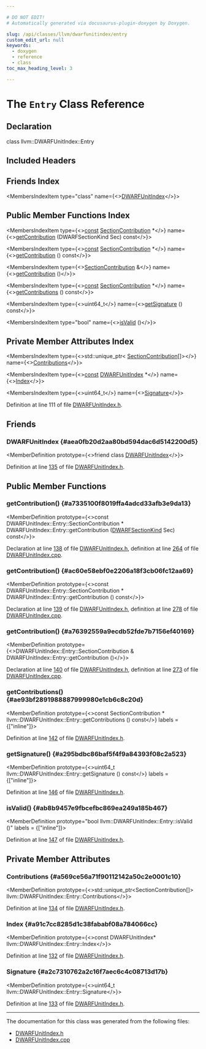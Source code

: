 ```yaml
---

# DO NOT EDIT!
# Automatically generated via docusaurus-plugin-doxygen by Doxygen.

slug: /api/classes/llvm/dwarfunitindex/entry
custom_edit_url: null
keywords:
  - doxygen
  - reference
  - class
toc_max_heading_level: 3

---
```





# The `Entry` Class Reference

<DoxygenPage pluginConfig={pluginConfig}>



## Declaration

<CodeBlock>class llvm::DWARFUnitIndex::Entry</CodeBlock>

## Included Headers

<IncludesList>
<IncludesListItem
  filePath="llvm/DebugInfo/DWARF/DWARFUnitIndex.h"
  permalink="/docs/api/files/include/include/llvm/include/llvm/debuginfo/include/llvm/debuginfo/dwarf/dwarfunitindex-h"
  isLocal="true" />
</IncludesList>

## Friends Index

<MembersIndex>

<MembersIndexItem
  type="class"
  name={<><a href="#aea0fb20d2aa80bd594dac6d5142200d5">DWARFUnitIndex</a></>}>
</MembersIndexItem>

</MembersIndex>

## Public Member Functions Index

<MembersIndex>

<MembersIndexItem
  type={<><a href="/docs/api/files/lib/lib/target/lib/target/aarch64/aarch64promoteconstant-cpp/#a90f8350fecae261c25be85d38b451bff">const</a> <a href="/docs/api/classes/llvm/dwarfunitindex/entry/sectioncontribution">SectionContribution</a> &#42;</>}
  name={<><a href="#a7335100f8019ffa4adcd33afb3e9da13">getContribution</a> (DWARFSectionKind Sec) const</>}>
</MembersIndexItem>

<MembersIndexItem
  type={<><a href="/docs/api/files/lib/lib/target/lib/target/aarch64/aarch64promoteconstant-cpp/#a90f8350fecae261c25be85d38b451bff">const</a> <a href="/docs/api/classes/llvm/dwarfunitindex/entry/sectioncontribution">SectionContribution</a> &#42;</>}
  name={<><a href="#ac60e58ebf0e2206a18f3cb06fc12aa69">getContribution</a> () const</>}>
</MembersIndexItem>

<MembersIndexItem
  type={<><a href="/docs/api/classes/llvm/dwarfunitindex/entry/sectioncontribution">SectionContribution</a> &amp;</>}
  name={<><a href="#a76392559a9ecdb52fde7b7156ef40169">getContribution</a> ()</>}>
</MembersIndexItem>

<MembersIndexItem
  type={<><a href="/docs/api/files/lib/lib/target/lib/target/aarch64/aarch64promoteconstant-cpp/#a90f8350fecae261c25be85d38b451bff">const</a> <a href="/docs/api/classes/llvm/dwarfunitindex/entry/sectioncontribution">SectionContribution</a> &#42;</>}
  name={<><a href="#ae93bf2891988887999980e1cb6c8c20d">getContributions</a> () const</>}>
</MembersIndexItem>

<MembersIndexItem
  type={<>uint64&#95;t</>}
  name={<><a href="#a295bdbc86baf5f4f9a84393f08c2a523">getSignature</a> () const</>}>
</MembersIndexItem>

<MembersIndexItem
  type="bool"
  name={<><a href="#ab8b9457e9fbcefbc869ea249a185b467">isValid</a> ()</>}>
</MembersIndexItem>

</MembersIndex>

## Private Member Attributes Index

<MembersIndex>

<MembersIndexItem
  type={<>std::unique&#95;ptr&lt; <a href="/docs/api/classes/llvm/dwarfunitindex/entry/sectioncontribution">SectionContribution</a>&#91;&#93;&gt;</>}
  name={<><a href="#a569ce56a71f90112142a50c2e0001c10">Contributions</a></>}>
</MembersIndexItem>

<MembersIndexItem
  type={<><a href="/docs/api/files/lib/lib/target/lib/target/aarch64/aarch64promoteconstant-cpp/#a90f8350fecae261c25be85d38b451bff">const</a> <a href="/docs/api/classes/llvm/dwarfunitindex">DWARFUnitIndex</a> &#42;</>}
  name={<><a href="#a91c7cc8285d1c38fababf08a784066cc">Index</a></>}>
</MembersIndexItem>

<MembersIndexItem
  type={<>uint64&#95;t</>}
  name={<><a href="#a2c7310762a2c16f7aec6c4c08713d17b">Signature</a></>}>
</MembersIndexItem>

</MembersIndex>


Definition at line 111 of file <a href="/docs/api/files/include/include/llvm/include/llvm/debuginfo/include/llvm/debuginfo/dwarf/dwarfunitindex-h">DWARFUnitIndex.h</a>.

<SectionDefinition>

## Friends

### DWARFUnitIndex {#aea0fb20d2aa80bd594dac6d5142200d5}

<MemberDefinition
  prototype={<>friend class <a href="/docs/api/classes/llvm/dwarfunitindex">DWARFUnitIndex</a></>}>

Definition at line <a href="/docs/api/files/include/include/llvm/include/llvm/debuginfo/include/llvm/debuginfo/dwarf/dwarfunitindex-h/#l00135">135</a> of file <a href="/docs/api/files/include/include/llvm/include/llvm/debuginfo/include/llvm/debuginfo/dwarf/dwarfunitindex-h">DWARFUnitIndex.h</a>.
</MemberDefinition>

</SectionDefinition>

<SectionDefinition>

## Public Member Functions

### getContribution() {#a7335100f8019ffa4adcd33afb3e9da13}

<MemberDefinition
  prototype={<>const DWARFUnitIndex::Entry::SectionContribution &#42; DWARFUnitIndex::Entry::getContribution (<a href="/docs/api/namespaces/llvm/#a52d529efd96454b48642563c5f78e242">DWARFSectionKind</a> Sec) const</>}>

Declaration at line <a href="/docs/api/files/include/include/llvm/include/llvm/debuginfo/include/llvm/debuginfo/dwarf/dwarfunitindex-h/#l00138">138</a> of file <a href="/docs/api/files/include/include/llvm/include/llvm/debuginfo/include/llvm/debuginfo/dwarf/dwarfunitindex-h">DWARFUnitIndex.h</a>, definition at line <a href="/docs/api/files/lib/lib/debuginfo/lib/debuginfo/dwarf/dwarfunitindex-cpp/#l00264">264</a> of file <a href="/docs/api/files/lib/lib/debuginfo/lib/debuginfo/dwarf/dwarfunitindex-cpp">DWARFUnitIndex.cpp</a>.
</MemberDefinition>

### getContribution() {#ac60e58ebf0e2206a18f3cb06fc12aa69}

<MemberDefinition
  prototype={<>const DWARFUnitIndex::Entry::SectionContribution &#42; DWARFUnitIndex::Entry::getContribution () const</>}>

Declaration at line <a href="/docs/api/files/include/include/llvm/include/llvm/debuginfo/include/llvm/debuginfo/dwarf/dwarfunitindex-h/#l00139">139</a> of file <a href="/docs/api/files/include/include/llvm/include/llvm/debuginfo/include/llvm/debuginfo/dwarf/dwarfunitindex-h">DWARFUnitIndex.h</a>, definition at line <a href="/docs/api/files/lib/lib/debuginfo/lib/debuginfo/dwarf/dwarfunitindex-cpp/#l00278">278</a> of file <a href="/docs/api/files/lib/lib/debuginfo/lib/debuginfo/dwarf/dwarfunitindex-cpp">DWARFUnitIndex.cpp</a>.
</MemberDefinition>

### getContribution() {#a76392559a9ecdb52fde7b7156ef40169}

<MemberDefinition
  prototype={<>DWARFUnitIndex::Entry::SectionContribution &amp; DWARFUnitIndex::Entry::getContribution ()</>}>

Declaration at line <a href="/docs/api/files/include/include/llvm/include/llvm/debuginfo/include/llvm/debuginfo/dwarf/dwarfunitindex-h/#l00140">140</a> of file <a href="/docs/api/files/include/include/llvm/include/llvm/debuginfo/include/llvm/debuginfo/dwarf/dwarfunitindex-h">DWARFUnitIndex.h</a>, definition at line <a href="/docs/api/files/lib/lib/debuginfo/lib/debuginfo/dwarf/dwarfunitindex-cpp/#l00273">273</a> of file <a href="/docs/api/files/lib/lib/debuginfo/lib/debuginfo/dwarf/dwarfunitindex-cpp">DWARFUnitIndex.cpp</a>.
</MemberDefinition>

### getContributions() {#ae93bf2891988887999980e1cb6c8c20d}

<MemberDefinition
  prototype={<>const SectionContribution &#42; llvm::DWARFUnitIndex::Entry::getContributions () const</>}
  labels = {["inline"]}>

Definition at line <a href="/docs/api/files/include/include/llvm/include/llvm/debuginfo/include/llvm/debuginfo/dwarf/dwarfunitindex-h/#l00142">142</a> of file <a href="/docs/api/files/include/include/llvm/include/llvm/debuginfo/include/llvm/debuginfo/dwarf/dwarfunitindex-h">DWARFUnitIndex.h</a>.
</MemberDefinition>

### getSignature() {#a295bdbc86baf5f4f9a84393f08c2a523}

<MemberDefinition
  prototype={<>uint64&#95;t llvm::DWARFUnitIndex::Entry::getSignature () const</>}
  labels = {["inline"]}>

Definition at line <a href="/docs/api/files/include/include/llvm/include/llvm/debuginfo/include/llvm/debuginfo/dwarf/dwarfunitindex-h/#l00146">146</a> of file <a href="/docs/api/files/include/include/llvm/include/llvm/debuginfo/include/llvm/debuginfo/dwarf/dwarfunitindex-h">DWARFUnitIndex.h</a>.
</MemberDefinition>

### isValid() {#ab8b9457e9fbcefbc869ea249a185b467}

<MemberDefinition
  prototype="bool llvm::DWARFUnitIndex::Entry::isValid ()"
  labels = {["inline"]}>

Definition at line <a href="/docs/api/files/include/include/llvm/include/llvm/debuginfo/include/llvm/debuginfo/dwarf/dwarfunitindex-h/#l00147">147</a> of file <a href="/docs/api/files/include/include/llvm/include/llvm/debuginfo/include/llvm/debuginfo/dwarf/dwarfunitindex-h">DWARFUnitIndex.h</a>.
</MemberDefinition>

</SectionDefinition>

<SectionDefinition>

## Private Member Attributes

### Contributions {#a569ce56a71f90112142a50c2e0001c10}

<MemberDefinition
  prototype={<>std::unique&#95;ptr&lt;SectionContribution&#91;&#93;&gt; llvm::DWARFUnitIndex::Entry::Contributions</>}>

Definition at line <a href="/docs/api/files/include/include/llvm/include/llvm/debuginfo/include/llvm/debuginfo/dwarf/dwarfunitindex-h/#l00134">134</a> of file <a href="/docs/api/files/include/include/llvm/include/llvm/debuginfo/include/llvm/debuginfo/dwarf/dwarfunitindex-h">DWARFUnitIndex.h</a>.
</MemberDefinition>

### Index {#a91c7cc8285d1c38fababf08a784066cc}

<MemberDefinition
  prototype={<>const DWARFUnitIndex&#42; llvm::DWARFUnitIndex::Entry::Index</>}>

Definition at line <a href="/docs/api/files/include/include/llvm/include/llvm/debuginfo/include/llvm/debuginfo/dwarf/dwarfunitindex-h/#l00132">132</a> of file <a href="/docs/api/files/include/include/llvm/include/llvm/debuginfo/include/llvm/debuginfo/dwarf/dwarfunitindex-h">DWARFUnitIndex.h</a>.
</MemberDefinition>

### Signature {#a2c7310762a2c16f7aec6c4c08713d17b}

<MemberDefinition
  prototype={<>uint64&#95;t llvm::DWARFUnitIndex::Entry::Signature</>}>

Definition at line <a href="/docs/api/files/include/include/llvm/include/llvm/debuginfo/include/llvm/debuginfo/dwarf/dwarfunitindex-h/#l00133">133</a> of file <a href="/docs/api/files/include/include/llvm/include/llvm/debuginfo/include/llvm/debuginfo/dwarf/dwarfunitindex-h">DWARFUnitIndex.h</a>.
</MemberDefinition>

</SectionDefinition>

<hr/>

The documentation for this class was generated from the following files:

<ul>
<li><a href="/docs/api/files/include/include/llvm/include/llvm/debuginfo/include/llvm/debuginfo/dwarf/dwarfunitindex-h">DWARFUnitIndex.h</a></li>
<li><a href="/docs/api/files/lib/lib/debuginfo/lib/debuginfo/dwarf/dwarfunitindex-cpp">DWARFUnitIndex.cpp</a></li>
</ul>

</DoxygenPage>
